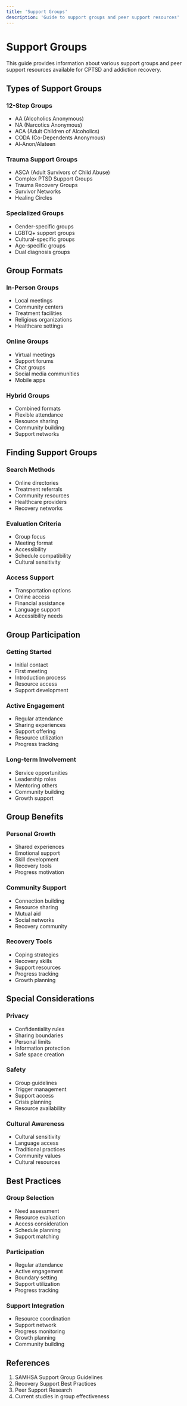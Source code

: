 ```yaml
---
title: 'Support Groups'
description: 'Guide to support groups and peer support resources'
---
```


# Support Groups

This guide provides information about various support groups and peer support resources available for CPTSD and addiction recovery.

## Types of Support Groups

### 12-Step Groups

- AA (Alcoholics Anonymous)
- NA (Narcotics Anonymous)
- ACA (Adult Children of Alcoholics)
- CODA (Co-Dependents Anonymous)
- Al-Anon/Alateen

### Trauma Support Groups

- ASCA (Adult Survivors of Child Abuse)
- Complex PTSD Support Groups
- Trauma Recovery Groups
- Survivor Networks
- Healing Circles

### Specialized Groups

- Gender-specific groups
- LGBTQ+ support groups
- Cultural-specific groups
- Age-specific groups
- Dual diagnosis groups

## Group Formats

### In-Person Groups

- Local meetings
- Community centers
- Treatment facilities
- Religious organizations
- Healthcare settings

### Online Groups

- Virtual meetings
- Support forums
- Chat groups
- Social media communities
- Mobile apps

### Hybrid Groups

- Combined formats
- Flexible attendance
- Resource sharing
- Community building
- Support networks

## Finding Support Groups

### Search Methods

- Online directories
- Treatment referrals
- Community resources
- Healthcare providers
- Recovery networks

### Evaluation Criteria

- Group focus
- Meeting format
- Accessibility
- Schedule compatibility
- Cultural sensitivity

### Access Support

- Transportation options
- Online access
- Financial assistance
- Language support
- Accessibility needs

## Group Participation

### Getting Started

- Initial contact
- First meeting
- Introduction process
- Resource access
- Support development

### Active Engagement

- Regular attendance
- Sharing experiences
- Support offering
- Resource utilization
- Progress tracking

### Long-term Involvement

- Service opportunities
- Leadership roles
- Mentoring others
- Community building
- Growth support

## Group Benefits

### Personal Growth

- Shared experiences
- Emotional support
- Skill development
- Recovery tools
- Progress motivation

### Community Support

- Connection building
- Resource sharing
- Mutual aid
- Social networks
- Recovery community

### Recovery Tools

- Coping strategies
- Recovery skills
- Support resources
- Progress tracking
- Growth planning

## Special Considerations

### Privacy

- Confidentiality rules
- Sharing boundaries
- Personal limits
- Information protection
- Safe space creation

### Safety

- Group guidelines
- Trigger management
- Support access
- Crisis planning
- Resource availability

### Cultural Awareness

- Cultural sensitivity
- Language access
- Traditional practices
- Community values
- Cultural resources

## Best Practices

### Group Selection

- Need assessment
- Resource evaluation
- Access consideration
- Schedule planning
- Support matching

### Participation

- Regular attendance
- Active engagement
- Boundary setting
- Support utilization
- Progress tracking

### Support Integration

- Resource coordination
- Support network
- Progress monitoring
- Growth planning
- Community building

## References

1. SAMHSA Support Group Guidelines
2. Recovery Support Best Practices
3. Peer Support Research
4. Current studies in group effectiveness
